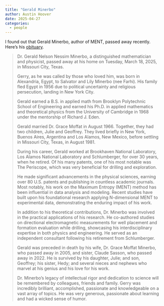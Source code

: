 ```yaml
---
title: "Gerald Minerbo"
author: Austin Hoover
date: 2025-04-27
categories:
  - people
---
```



I found out that Gerald Minerbo, author of MENT, passed away recently. Here's his [obituary](https://jhvonline.com/dr-gerald-minerbo-p34697-124.htm).


> Dr. Gerald Nelson Nessim Minerbo, a distinguished mathematician and physicist, passed away at his home on Tuesday, March 18, 2025, in Missouri City, Texas.
>
> Gerry, as he was called by those who loved him, was born in Alexandria, Egypt, to Salvator and Lily Minerbo (nee Farhi). His family fled Egypt in 1956 due to political uncertainty and religious persecution, landing in New York City.
> 
> Gerald earned a B.S. in applied math from Brooklyn Polytechnic School of Engineering and earned his Ph.D. in applied mathematics and theoretical physics from the University of Cambridge in 1968 under the mentorship of Richard J. Eden.
> 
> Gerald married Dr. Grace Moffat in August 1966. Together, they had two children, Julie and Geoffrey. They lived briefly in New York, Buenos Aires, Argentina and Los Alamos, New Mexico, before settling in Missouri City, Texas, in August 1981.
> 
> During his career, Gerald worked at Brookhaven National Laboratory, Los Alamos National Laboratory and Schlumberger, for over 30 years, when he retired. Of his many patents, one of his most notable was The Periscope, which was very beneficial for drilling and exploration.
> 
> He made significant advancements in the physical sciences, earning over 80 U.S. patents and publishing in countless academic journals. Most notably, his work on the Maximum Entropy (MENT) method has been influential in data analysis and modeling. Recent studies have built upon his foundational research applying N-dimensional MENT to experimental data, demonstrating the enduring impact of his work.
> 
> In addition to his theoretical contributions, Dr. Minerbo was involved in the practical applications of his research. He co-authored studies on directional electromagnetic measurements for well placement and formation evaluation while drilling, showcasing his interdisciplinary expertise in both physics and engineering. He served as an independent consultant following his retirement from Schlumberger.
> 
> Gerald was preceded in death by his wife, Dr. Grace Moffat Minerbo, who passed away in 2005, and sister, Claude Sasson, who passed away in 2022. He is survived by his daughter, Julie; and son, Geoffrey; his sister, Hedy; and several nieces and nephews who marvel at his genius and his love for his work.
> 
> Dr. Minerbo’s legacy of intellectual rigor and dedication to science will be remembered by colleagues, friends and family. Gerry was incredibly brilliant, accomplished, passionate and knowledgeable on a vast array of topics. He was very generous, passionate about learning and had a wicked sense of humor.

